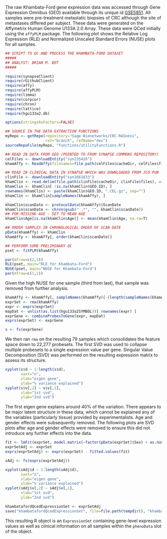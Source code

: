 The raw Khambata-Ford gene expression data was accessed through Gene Expression Omnibus (GEO) available through its unique id [GSE5851](http://www.ncbi.nlm.nih.gov/geo/query/acc.cgi?acc=GSE5851). All samples were pre-treatment metastatic biopsies of CRC although the site of metastases differed per subject. These data were generated on the Affymetrix Human Genome U133A 2.0 Array. These data were QCed initially using the `affyPLM` package. The following plot shows the Relative Log Expression (RLE) and Normalized Unscaled Standard Errors (NUSE) plots for all samples.

```r
## SCRIPT TO QC AND PROCESS THE KHAMBATA-FORD DATASET
#####
## ANALYST: BRIAN M. BOT
#####

require(synapseClient)
require(rGithubClient)
require(affy)
require(affyPLM)
require(limma)
require(corpcor)
require(chron)
require(lattice)
require(hgu133a2.db)

options(stringsAsFactors=FALSE)

## SOURCE IN THE DATA EXTRACTION FUNCTIONS
myRepo <- getRepo(repository="Sage-Bionetworks/CRC-RASness",
                  ref="branch", refName="dev")
sourceRepoFile(myRepo, "functions/utilityFunctions.R")

## READ IN DATA FROM GEO (POINTED TO FROM SYNAPSE COMMONS REPOSITORY)
celFiles <- downloadEntity("syn235426")
khamAffy <- ReadAffy(filenames=file.path(celFiles$cacheDir, celFiles$files))

## READ IN CLINICAL DATA IN SYNAPSE WHICH WAS DOWNLOADED FROM JCO PUB
clinFile <- downloadEntity("syn1661833")
khamClin <- read.delim(file.path(clinFile$cacheDir, clinFile$files), as.is=T)
khamClin <- khamClin[ !is.na(khamClin$GEO.ID), ]
rownames(khamClin) <- paste(khamClin$GEO.ID, ".CEL.gz", sep="")
khamClin <- khamClin[sampleNames(khamAffy), ]

khamClin$scanDate <- protocolData(khamAffy)$ScanDate
khamClin$scanDate <- chron(gsub(" .*", "", khamClin$scanDate))
## FOR MISSING AGE - SET TO MEAN AGE
khamClin$Age[is.na(khamClin$Age)] <- mean(khamClin$Age, na.rm=T)

## ORDER SAMPLES IN CHRONOLOGICAL ORDER OF SCAN DATE
pData(khamAffy) <- khamClin
khamAffy <- khamAffy[, order(khamClin$scanDate)]

## PERFORM SOME PRELIMINARY QC
pset <- fitPLM(khamAffy)
```

```r
par(mfrow=c(2,1))
RLE(pset, main="RLE for Khambata-Ford")
NUSE(pset, main="NUSE for Khambata-Ford")
par(mfrow=c(1,1))
```

Given the high NUSE for one sample (third from last), that sample was removed from further analysis.

```r
khamAffy <- khamAffy[, sampleNames(khamAffy)[-(length(sampleNames(khamAffy))-2)]]
exprSet <- rma(khamAffy)
expr <- exprs(exprSet)
mapDat <- unlist(as.list(hgu133a2SYMBOL))[ rownames(expr) ]
exprGene <- combineProbesToGene(expr, mapDat)
exprs(exprSet) <- exprGene

s <- fs(exprGene)
```

We then ran `rma` on the resulting 79 samples which consolidates the feature space down to 22,277 probesets. The first SVD was used to collapse multiple probesets to a single expression value per gene. Singular Value Decomposition (SVD) was performed on the resulting expression matrix to assess its structure.

```r
xyplot(s$d ~ 1:length(s$d),
       xaxt="n",
       xlab="eigen gene",
       ylab="% variance explained")
xyplot(s$v[,2] ~ s$v[,1],
       xlab="1st svd",
       ylab="2nd svd")
```

The first eigen gene explains around 40\% of the variation. There appears to be major latent structure in these data, which cannot be explained any of the variables (particularly tissue) provided by experimentalists. Age and gender effects were subsequently removed. The following plots are SVD plots after age and gender effects were removed to ensure this did not introduce any further effects into the data.

```r
fit <- lmFit(exprSet, model.matrix(~factor(pData(exprSet)$Sex) + as.numeric(pData(exprSet)$Age) ))
exprSetAdj <- exprSet
exprs(exprSetAdj) <- exprs(exprSet) - fitted.values(fit)

sAdj <- fs(exprs(exprSetAdj))
```

```r
xyplot(sAdj$d ~ 1:length(sAdj$d),
       xaxt="n",
       xlab="eigen gene",
       ylab="% variance explained")
xyplot(sAdj$v[,2] ~ sAdj$v[,1],
       xlab="1st svd",
       ylab="2nd svd")
```

```r
khambatafordQcedExpressionSet <- exprSetAdj
save("khambatafordQcedExpressionSet", file=file.path(tempdir(), "khambatafordQcedExpressionSet.rbin"))
```

This resulting R object is an `ExpressionSet` containing gene-level expression values as well as clinical information on all samples within the `phenoData` slot of the object.

